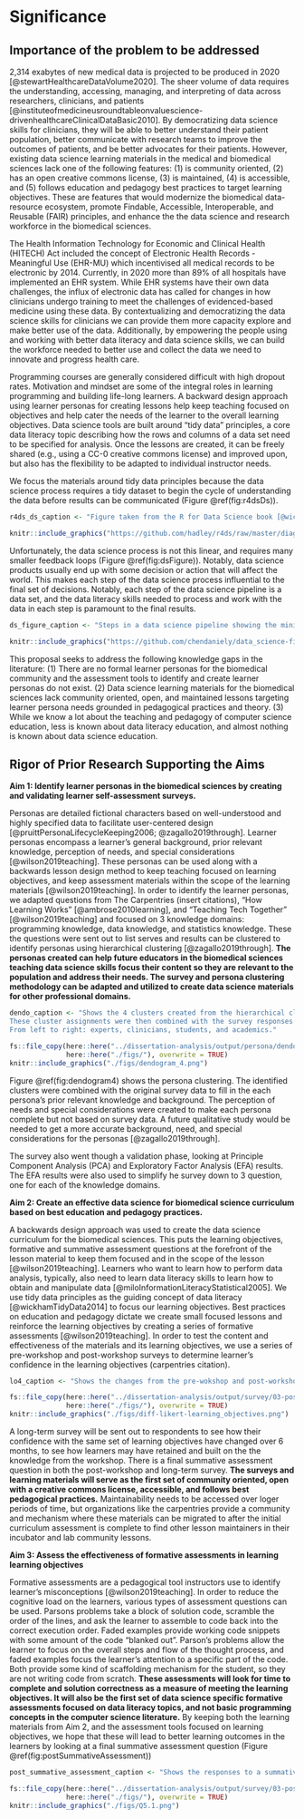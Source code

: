 Significance
============

## Importance of the problem to be addressed

2,314 exabytes of new medical data is projected to be produced in 2020 [@stewartHealthcareDataVolume2020].
The sheer volume of data requires the understanding, accessing, managing, and interpreting of data across researchers, clinicians, and patients [@instituteofmedicineusroundtableonvaluescience-drivenhealthcareClinicalDataBasic2010].
By democratizing data science skills for clinicians,
they will be able to better understand their patient population,
better communicate with research teams to improve the outcomes of patients,
and be better advocates for their patients.
However, existing data science learning materials in the medical and biomedical sciences
lack one of the following features:
(1) is community oriented,
(2) has an open creative commons license,
(3) is maintained,
(4) is accessible,
and (5) follows education and pedagogy best practices to target learning objectives.
These are features that would
modernize the biomedical data-resource ecosystem,
promote Findable, Accessible, Interoperable, and Reusable (FAIR) principles,
and enhance the the data science and research workforce in the biomedical sciences.

The Health Information Technology for Economic and Clinical Health (HITECH) Act
included the concept of Electronic Health Records - Meaningful Use (EHR-MU)
which incentivised all medical records to be electronic by 2014.
Currently, in 2020 more than 89% of all hospitals have implemented an EHR system.
While EHR systems have their own data challenges,
the influx of electronic data has called for changes in how clinicians undergo training to meet the challenges of evidenced-based medicine using these data.
By contextualizing and democratizing the data science skills for clinicians we can provide them
more capacity explore and make better use of the data.
Additionally, by empowering the people using and working with better data literacy and data science skills,
we can build the workforce needed to better use and collect the data we need to innovate and progress health care.

Programming courses are generally considered difficult with high dropout rates.
Motivation and mindset are some of the integral roles in learning programming and building life-long learners.
A backward design approach using learner personas for creating lessons help keep teaching focused on objectives and help cater the needs of the learner to the overall learning objectives.
Data science tools are built around "tidy data" principles,
a core data literacy topic describing how the rows and columns of a data set need to be specified for analysis.
Once the lessons are created,
it can be freely shared (e.g., using a CC-0 creative commons license) and improved upon,
but also has the flexibility to be adapted to individual instructor needs.

We focus the materials around tidy data principles because the data science process 
requires a tidy dataset to begin the cycle of understanding the data before results can be communicated (Figure \@ref(fig:r4dsDs)).

```r
r4ds_ds_caption <- "Figure taken from the R for Data Science book [@wickhamR4ds]."
```

```r
knitr::include_graphics("https://github.com/hadley/r4ds/raw/master/diagrams/data-science.png")
```

Unfortunately, the data science process is not this linear, and requires many smaller feedback loops (Figure \@ref(fig:dsFigure)).
Notably, data science products usually end up with some decision or action that will affect the world.
This makes each step of the data science process influential to the final set of decisions.
Notably, each step of the data science pipeline is a data set,
and the data literacy skills needed to process and work with the data in each step is paramount to the final results.

```r
ds_figure_caption <- "Steps in a data science pipeline showing the mini feedback loops that affect the final decision which will have some consequence in the world [@Chen2020]."
```

```r
knitr::include_graphics("https://github.com/chendaniely/data_science-figure/raw/main/fig/data_science_figure.png")
```


This proposal seeks to address the following knowledge gaps in the literature:
(1) There are no formal learner personas for the biomedical community and the assessment tools to identify and create learner personas do not exist.
(2) Data science learning materials for the biomedical sciences lack community oriented, open, and maintained lessons targeting learner persona needs grounded in pedagogical practices and theory.
(3) While we know a lot about the teaching and pedagogy of computer science education,
less is known about data literacy education,
and almost nothing is known about data science education.

## Rigor of Prior Research Supporting the Aims

**Aim 1: Identify learner personas in the biomedical sciences by creating and validating learner self-assessment surveys.**

Personas are detailed fictional characters based on well-understood and highly specified data to facilitate user-centered design [@pruittPersonaLifecycleKeeping2006; @zagallo2019through].
Learner personas encompass a learner's general background, prior relevant knowledge, perception of needs, and special considerations [@wilson2019teaching].
These personas can be used along with a backwards lesson design method to keep teaching focused on learning objectives,
and keep assessment materials within the scope of the learning materials [@wilson2019teaching].
In order to identify the learner personas, we adapted questions from
The Carpentries (insert citations),
"How Learning Works" [@ambrose2010learning],
and "Teaching Tech Together" [@wilson2019teaching] and focused on 3 knowledge domains:
programming knowledge, data knowledge, and statistics knowledge.
These the questions were sent out to list serves and
results can be clustered to identify personas using hierarchical clustering [@zagallo2019through].
**The personas created can help future educators in the biomedical sciences teaching data science skills
focus their content so they are relevant to the population and address their needs.
The survey and persona clustering methodology can be adapted and utilized to create data science materials
for other professional domains.**

```r
dendo_caption <- "Shows the 4 clusters created from the hierarchical clustering using euclidean distance and ward's.
These cluster assignments were then combined with the survey responses to identify the personas.
From left to right: experts, clinicians, students, and academics."
```

```r
fs::file_copy(here::here("../dissertation-analysis/output/persona/dendogram_4.png"),
              here::here("./figs/"), overwrite = TRUE)
knitr::include_graphics("./figs/dendogram_4.png")
```

Figure \@ref(fig:dendogram4) shows the persona clustering.
The identified clusters were combined with the original survey data to fill in the
each persona's prior relevant knowledge and background.
The perception of needs and special considerations were created to make each persona complete but not based on survey data.
A future qualitative study would be needed to get a more accurate background, need, and special considerations for the personas [@zagallo2019through].

The survey also went though a validation phase, looking at Principle Component Analysis (PCA) and
Exploratory Factor Analysis (EFA) results.
The EFA results were also used to simplify he survey down to 3 question,
one for each of the knowledge domains.

**Aim 2: Create an effective data science for biomedical science curriculum based on best education and pedagogy practices.**

A backwards design approach was used to create the data science curriculum for the biomedical sciences.
This puts the learning objectives, formative and summative assessment questions at the forefront of the lesson material to keep them focused and in the scope of the lesson [@wilson2019teaching].
Learners who want to learn how to perform data analysis, typically, also need to learn data literacy skills to learn how to obtain and manipulate data [@miloInformationLiteracyStatistical2005].
We use tidy data principles as the guiding concept of data literacy [@wickhamTidyData2014] to focus our learning objectives.
Best practices on education and pedagogy dictate we create small focused lessons and reinforce the learning objectives
by creating a series of formative assessments [@wilson2019teaching].
In order to test the content and effectiveness of the materials and its learning objectives,
we use a series of pre-workshop and post-workshop surveys to determine learner's confidence in the learning objectives (carpentries citation).

```r
lo4_caption <- "Shows the changes from the pre-wokshop and post-workshop responses. The numbers show the differences from the pre-workshop counts, from the post-workshop counts. White (0) means there was a net 0 difference between reponses. Blue represents where more responses went to after the workshop and red represents the number of people who migrated from a particular response after the workshop."
```


```r
fs::file_copy(here::here("../dissertation-analysis/output/survey/03-post_workshop/diff-likert-learning_objectives.png"),
              here::here("./figs/"), overwrite = TRUE)
knitr::include_graphics("./figs/diff-likert-learning_objectives.png")
```

A long-term survey will be sent out to respondents to see how their confidence with the same set of learning objectives have changed over 6 months,
to see how learners may have retained and built on the the knowledge from the workshop.
There is a final summative assessment question in both the post-workshop and long-term survey.
**The surveys and learning materials will serve as the first set of community oriented,
open with a creative commons license, accessible, and follows best pedagogical practices.**
Maintainability needs to be accessed over loger periods of time,
but organizations like the carpentries provide a community and mechanism where these materials can be migrated to after
the initial curriculum assessment is complete to find other lesson maintainers in their incubator and lab community lessons.

**Aim 3: Assess the effectiveness of formative assessments in learning learning objectives**

<!--
what are the learning outcomes from CS literature to he ones i'm using.
explaination of divergence happens and why what i'm doing is happening.
and divergence does not dis affect the DS students

frameworrk of appling. e.g., science students in engineering math, even though they're the same topic
-->

Formative assessments are a pedagogical tool instructors use to identify learner's misconceptions [@wilson2019teaching].
In order to reduce the cognitive load on the learners,
various types of assessment questions can be used.
Parsons problems take a block of solution code,
scramble the order of the lines,
and ask the learner to assemble to code back into the correct execution order.
Faded examples provide working code snippets with some amount of the code "blanked out".
Parson's problems allow the learner to focus on the overall steps and flow of the thought process,
and faded examples focus the learner's attention to a specific part of the code.
Both provide some kind of scaffolding mechanism for the student, so they are not writing code from scratch.
**These assessments will look for time to complete and solution correctness as a measure of
meeting the learning objectives.
It will also be the first set of data science specific formative assessments focused on data literacy topics,
and not basic programming concepts in the computer science literature.**
By keeping both the learning materials from Aim 2, and the assessment tools focused on learning objectives,
we hope that these will lead to better learning outcomes in the learners by looking at a final summative assessment question (Figure \@ref(fig:postSummativeAssessment))

```r
post_summative_assessment_caption <- "Shows the responses to a summative assessment question at the end of the workshop. The question asked the learners about a learner's comfort in loading a tabulated dataset, tidy it up, and perform a small analysis."
```


```r
fs::file_copy(here::here("../dissertation-analysis/output/survey/03-post_workshop/Q5.1.png"),
              here::here("./figs/"), overwrite = TRUE)
knitr::include_graphics("./figs/Q5.1.png")
```
